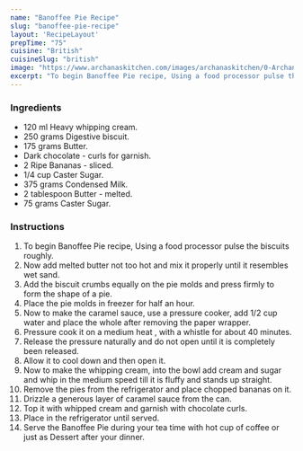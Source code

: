 ---
name: "Banoffee Pie Recipe"
slug: "banoffee-pie-recipe"
layout: 'RecipeLayout'
prepTime: "75"
cuisine: "British"
cuisineSlug: "british"
image: "https://www.archanaskitchen.com/images/archanaskitchen/0-Archanas-Kitchen-Recipes/2016/Nov-_30/Banoffee_pie_recipe-1.jpg"
excerpt: "To begin Banoffee Pie recipe, Using a food processor pulse the biscuits roughly"
---

### Ingredients

- 120 ml Heavy whipping cream.
- 250 grams Digestive biscuit.
- 175 grams Butter.
- Dark chocolate - curls for garnish.
- 2 Ripe Bananas - sliced.
- 1/4 cup Caster Sugar.
- 375 grams Condensed Milk.
- 2 tablespoon Butter - melted.
- 75 grams Caster Sugar.

### Instructions

1. To begin Banoffee Pie recipe, Using a food processor pulse the biscuits roughly.
1. Now add melted butter not too hot and mix it properly until it resembles wet sand.
1. Add the biscuit crumbs equally on the pie molds and press firmly to form the shape of a pie.
1. Place the pie molds in freezer for half an hour.
1. Now to make the caramel sauce, use a pressure cooker, add 1/2 cup water and place the whole after removing the paper wrapper.
1. Pressure cook it on a medium heat , with a whistle for about 40 minutes.
1. Release the pressure naturally and do not open until it is completely been released.
1. Allow it to cool down and then open it.
1. Now to make the whipping cream, into the bowl add cream and sugar and whip in the medium speed till it is fluffy and stands up straight.
1. Remove the pies from the refrigerator and place chopped bananas on it.
1. Drizzle a generous layer of caramel sauce from the can.
1. Top it with whipped cream and garnish with chocolate curls.
1. Place in the refrigerator until served.
1. Serve the Banoffee Pie during your tea time with hot cup of coffee or just as Dessert after your dinner.
